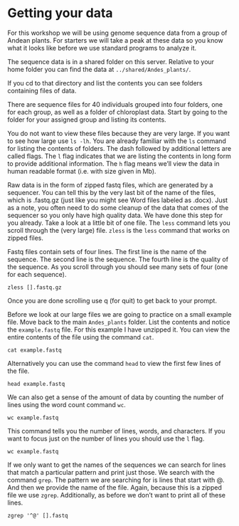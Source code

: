 # Getting your data

For this workshop we will be using genome sequence data from a group of Andean plants.
For starters we will take a peak at these data so you know what it looks like before we use standard programs to analyze it.

The sequence data is in a shared folder on this server.
Relative to your home folder you can find the data at
`../shared/Andes_plants/`.

If you cd to that directory and list the contents you can see folders containing files of data.

There are sequence files for 40 individuals grouped into four folders, one for each group, as well as a folder of chloroplast data. 
Start by going to the folder for your assigned group and listing its contents.

You do not want to view these files because they are very large.
If you want to see how large use `ls -lh`.
You are already familiar with the `ls` command for listing the contents of folders.
The dash followed by additional letters are called flags.
The `l` flag indicates that we are listing the contents in long form to provide additional information.
The `h` flag means we'll view the data in human readable format (i.e. with size given in Mb).

Raw data is in the form of zipped fastq files, which are generated by a sequencer. 
You can tell this by the very last bit of the name of the files, which is .fastq.gz (just like you might see Word files labeled as .docx).
Just as a note, you often need to do some cleanup of the data that comes of the sequencer
so you only have high quality data.
We have done this step for you already.
Take a look at a little bit of one file.
The `less` command lets you scroll through the (very large) file. 
`zless` is the `less` command that works on zipped files.

Fastq files contain sets of four lines. 
The first line is the name of the sequence. 
The second line is the sequence. 
The fourth line is the quality of the sequence. 
As you scroll through you should see many sets of four (one for each sequence).

```
zless [].fastq.gz
```

Once you are done scrolling use q (for quit) to get back to your prompt.

Before we look at our large files we are going to practice on a small example file.
Move back to the main `Andes_plants` folder.
List the contents and notice the `example.fastq` file.
For this example I have unzipped it.
You can view the entire contents of the file using the command `cat`.

```
cat example.fastq
```

Alternatively you can use the command `head` to view the first few lines of the file.

```
head example.fastq
```

We can also get a sense of the amount of data by counting the number of lines using the word count command `wc`.

```
wc example.fastq
```

This command tells you the number of lines, words, and characters. If you want to focus just on the number of lines you should use the `l` flag.

```
wc example.fastq
```

If we only want to get the names of the sequences we can search for lines that match a particular pattern and print just those. We search with the command `grep`. The pattern we are searching for is lines that start with @. And then we provide the name of the file. Again, because this is a zipped file we use `zgrep`. Additionally, as before we don't want to print all of these lines. 

```
zgrep '^@' [].fastq
```



